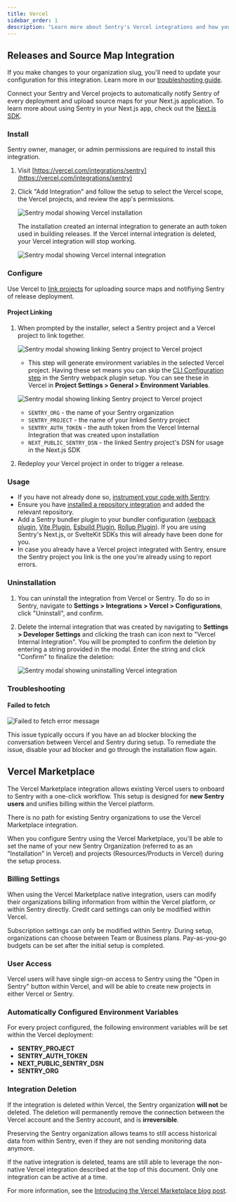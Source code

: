 ```yaml
---
title: Vercel
sidebar_order: 1
description: "Learn more about Sentry's Vercel integrations and how you can sync release deployments and source map uploads, as well as the Vercel Marketplace integration."
---
```


## Releases and Source Map Integration

<Alert level="warning">

If you make changes to your organization slug, you'll need to update your configuration for this integration. Learn more in our [troubleshooting guide](/organization/integrations/troubleshooting).

</Alert>

Connect your Sentry and Vercel projects to automatically notify Sentry of every deployment and upload source maps for your Next.js application.
To learn more about using Sentry in your Next.js app, check out the [Next.js SDK](/platforms/javascript/guides/nextjs/).

### Install

<Alert>

Sentry owner, manager, or admin permissions are required to install this integration.

</Alert>

1. Visit [https://vercel.com/integrations/sentry](https://vercel.com/integrations/sentry)

2. Click "Add Integration" and follow the setup to select the Vercel scope, the Vercel projects, and review the app's permissions.

   ![Sentry modal showing Vercel installation](./img/vercel_install.png)

   <Alert title="Important" level="warning">
     The installation created an internal integration to generate an auth token
     used in building releases. If the Vercel internal integration is deleted,
     your Vercel integration will stop working.
   </Alert>

   ![Sentry modal showing Vercel internal integration](./img/vercel_internal_integration.png)

### Configure

Use Vercel to [link projects](#project-linking) for uploading source maps and notifiying Sentry of release deployment.

#### Project Linking

1. When prompted by the installer, select a Sentry project and a Vercel project to link together.

   ![Sentry modal showing linking Sentry project to Vercel project](./img/vercel_link_project.png)

   - This step will generate environment variables in the selected Vercel project. Having these set means you can skip the [CLI Configuration step](https://github.com/getsentry/sentry-webpack-plugin#cli-configuration) in the Sentry webpack plugin setup. You can see these in Vercel in **Project Settings > General > Environment Variables**.

   ![Sentry modal showing linking Sentry project to Vercel project](./img/vercel_env_vars.png)

   - `SENTRY_ORG` - the name of your Sentry organization
   - `SENTRY_PROJECT` - the name of your linked Sentry project
   - `SENTRY_AUTH_TOKEN` - the auth token from the Vercel Internal Integration that was created upon installation
   - `NEXT_PUBLIC_SENTRY_DSN` - the linked Sentry project's DSN for usage in the Next.js SDK

2. Redeploy your Vercel project in order to trigger a release.

### Usage

- If you have not already done so, [instrument your code with Sentry](/platforms/javascript/).
- Ensure you have [installed a repository integration](/product/releases/setup/release-automation/) and added the relevant repository.
- Add a Sentry bundler plugin to your bundler configuration ([webpack plugin](https://www.npmjs.com/package/@sentry/webpack-plugin), [Vite Plugin](https://www.npmjs.com/package/@sentry/vite-plugin), [Esbuild Plugin](https://www.npmjs.com/package/@sentry/esbuild-plugin), [Rollup Plugin](https://www.npmjs.com/package/@sentry/rollup-plugin)). If you are using Sentry's Next.js, or SvelteKit SDKs this will already have been done for you.
- In case you already have a Vercel project integrated with Sentry, ensure the Sentry project you link is the one you're already using to report errors.

### Uninstallation

1. You can uninstall the integration from Vercel or Sentry. To do so in Sentry, navigate to **Settings > Integrations > Vercel > Configurations**, click "Uninstall", and confirm.

2. Delete the internal integration that was created by navigating to **Settings > Developer Settings** and clicking the trash can icon next to "Vercel Internal Integration". You will be prompted to confirm the deletion by entering a string provided in the modal. Enter the string and click "Confirm" to finalize the deletion:

   ![Sentry modal showing uninstalling Vercel integration](./img/vercel_delete_internal_integration.png)

### Troubleshooting

#### Failed to fetch

![Failed to fetch error message](./img/vercel_failed_to_fetch.png)

This issue typically occurs if you have an ad blocker blocking the conversation between Vercel and Sentry during setup. To remediate the issue, disable your ad blocker and go through the installation flow again.

## Vercel Marketplace

The Vercel Marketplace integration allows existing Vercel users to onboard to Sentry with a one-click workflow. This setup is designed for **new Sentry users** and unifies billing within the Vercel platform. 

There is no path for existing Sentry organizations to use the Vercel Marketplace integration.

When you configure Sentry using the Vercel Marketplace, you'll be able to set the name of your new Sentry Organization (referred to as an "Installation" in Vercel) and projects (Resources/Products in Vercel) during the setup process. 

### Billing Settings 

When using the Vercel Marketplace native integration, users can modify their organizations billing information from within the Vercel platform, or within Sentry directly. Credit card settings can only be modified within Vercel. 

Subscription settings can only be modified within Sentry. During setup, organizations can choose between Team or Business plans. Pay-as-you-go budgets can be set after the initial setup is completed.

### User Access

Vercel users will have single sign-on access to Sentry using the "Open in Sentry" button within Vercel, and will be able to create new projects in either Vercel or Sentry. 

### Automatically Configured Environment Variables

For every project configured, the following environment variables will be set within the Vercel deployment: 

- **SENTRY_PROJECT**
- **SENTRY_AUTH_TOKEN**
- **NEXT_PUBLIC_SENTRY_DSN**
- **SENTRY_ORG** 

### Integration Deletion 

If the integration is deleted within Vercel, the Sentry organization **will not** be deleted. The deletion will permanently remove the connection between the Vercel account and the Sentry account, and is **irreversible**. 

Preserving the Sentry organization allows teams to still access historical data from within Sentry, even if they are not sending monitoring data anymore. 

If the native integration is deleted, teams are still able to leverage the non-native Vercel integration described at the top of this document. Only one integration can be active at a time. 

For more information, see the [Introducing the Vercel Marketplace blog post](https://vercel.com/blog/introducing-the-vercel-marketplace).


